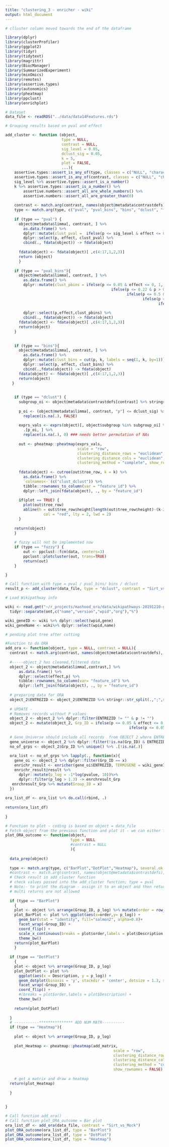 ```yaml
---
title: "clustering_3 - enricher - wiki" 
output: html_document
---
```


```r

# clluster column moved towards the end of the dataframe

library(dplyr)
library(clusterProfiler)
library(ggplot2)
library(tidyr)
library(tidytext)
library(magrittr)
library(BiocManager)
library(SummarizedExperiment)
library(mixOmics)
library(remotes)
library(assertive.types)
library(autonomics)
library(pheatmap)
library(ppclust)
library(enrichplot)

```

```r
# Dataset
data_file <- readRDS("../data/data14Features.rds")

```


```r
# Grouping results based on pval and effect

add_cluster <- function (object,
                         type = NULL,
                         contrast = NULL,
                         sig_level = 0.05,
                         dclust_sig = 0.05,
                         k = 5,
                         plot = FALSE,
                         ...){
    assertive.types::assert_is_any_of(type, classes = c("NULL", "character"))
    assertive.types::assert_is_any_of(contrast, classes = c("NULL", "character"))
    sig_level %>% assertive.types::assert_is_a_number() 
    k %>% assertive.types::assert_is_a_number() %>% 
        assertive.numbers::assert_all_are_whole_numbers() %>% 
        assertive.numbers::assert_all_are_greater_than(0)
    
    contrast <- match.arg(contrast, names(object@metadata$contrastdefs), several.ok = FALSE)
    type <- match.arg(type, c("pval", "pval_bins", "bins", "dclust", "fuzzy"), several.ok = FALSE)
    
    if (type == "pval") {
      object@metadata$limma[, contrast, ] %>%
        as.data.frame() %>%
        dplyr::mutate(clust_pval =  ifelse(p <= sig_level & effect <= 0, 1,ifelse(p <= sig_level & effect >= 0, 2, 3))) %>% 
        dplyr::select(p, effect, clust_pval) %>%
        cbind(., fdata(object)) -> fdata(object)
      
      fdata(object) <- fdata(object)[ ,c(4:17,1,2,3)] 
      return (object)
      }
    
    if (type == "pval_bins"){
      object@metadata$limma[, contrast, ] %>%
        as.data.frame() %>%
        dplyr::mutate(clust_pbins = ifelse(p <= 0.05 & effect <= 0, 1,
                                               ifelse(p <= 0.22 & p > 0.05 & effect <= 0, 2,
                                                      ifelse(p <= 0.5 & p > 0.22 & effect <= 0,3,
                                                             ifelse(p <= 0.5 & p > 0.22 & effect >= 0,4,
                                                                    ifelse(p <= 0.22 & p > 0.05 & effect >= 0,5,
                                                                           6)))))) %>%
        dplyr::select(p,effect,clust_pbins) %>%
        cbind(., fdata(object)) -> fdata(object)
      fdata(object) <- fdata(object)[ ,c(4:17,1,2,3)] 
      return(object)
    }
    
   
    if (type == "bins"){
      object@metadata$limma[, contrast, ] %>%
        as.data.frame() %>%
        dplyr::mutate(clust_bins = cut(p, k, labels = seq(1, k, by=1))) %>%
        dplyr::select(p, effect, clust_bins) %>%
        cbind(.,fdata(object)) -> fdata(object)
      fdata(object) <- fdata(object)[ ,c(4:17,1,2,3)] 
      return(object)
   }
    
   
    if (type == "dclust") {
      subgroup_oi <- object@metadata$contrastdefs[contrast] %>% stringr::str_split("-", simplify = TRUE)
      
      p_oi <- (object@metadata$limma[, contrast, "p"] <= dclust_sig) %>%
        replace(is.na(.), FALSE)
      
      exprs_vals <- exprs(object)[, object$subgroup %in% subgroup_oi] %>%
        .[p_oi, ] %>%
        replace(is.na(.), 0) ### needs better permutation of NAs
      
      out <- pheatmap::pheatmap(exprs_vals,
                                scale = "row",
                                clustering_distance_rows = "euclidean",
                                clustering_distance_cols = "euclidean",
                                clustering_method = "complete", show_rownames = FALSE)
      
      fdata(object) <- cutree(out$tree_row, k = k) %>% 
        as.data.frame() %>% 
        `colnames<-`(c("clust_dclust")) %>% 
        tibble::rownames_to_column(var = "feature_id") %>%
        dplyr::left_join(fdata(object), ., by = "feature_id")
      
      if(plot == TRUE) {
        plot(out$tree_row)
        abline(h = out$tree_row$height[length(out$tree_row$height)-(k-2)], 
                 col = "red", lty = 2, lwd = 2)
      }
      
    return(object) 
    }
 
    # fuzzy will not be implemented now
    if (type == "fuzzy") {
        out <- ppclust::fcm(data, centers=3)
        ppclust::plotcluster(out, trans=TRUE)
        return(out)
    }  

}
```

```r
# Call function with type = pval / pval_bins/ bins / dclust 
result_p <- add_cluster(data_file, type = "dclust", contrast = "Sirt_vs_Mock", sig_level = 0.05 ,k = 4, plot = TRUE)

```


```r
# Load Wikipathway info

wiki <- read.gmt("~/r_projects/mashood_ora/data/wikipathways-20191210-gmt-Mus_musculus.gmt")%>%
  tidyr::separate(ont,c("name","version","wpid","org"),"%")

wiki_geneID <- wiki %>% dplyr::select(wpid,gene)
wiki_geneName <- wiki%>% dplyr::select(wpid,name)

```

```r
# pending plot tree after cutting

```

```r
#Function to do ORA
add_ora <- function(object, type = NULL, contrast = NULL){
  contrast <- match.arg(contrast, names(object@metadata$contrastdefs), several.ok = FALSE)
  
  #-----object_2 has cleaned,filtered data
  object_2 <- object@metadata$limma[,contrast,] %>% 
      as.data.frame() %>% 
      dplyr::select(effect,p) %>%
      tibble::rownames_to_column(var= "feature_id") %>%
      dplyr::left_join(fdata(object), ., by = "feature_id") 
    
  # preparing data for ORA
  object_2$ENTREZID <- object_2$ENTREZID %>% stringr::str_split(.,";",simplify = TRUE) %>% .[,1]
  
  # UPDATE -
  # Removes records without P values
  object_2 <- object_2 %>% dplyr::filter(ENTREZID != "" & p != "")
  object_2 <- mutate(object_2, Grp_ID = ifelse(p <= 0.05 & effect <= 0,1,
                                                       ifelse(p <= 0.05 & effect >= 0,2,3)))
  
  # Gene_Universe should include all records  from OBJECT 2 where ENTREZID is not NULL & p values is not NULL
  gene_universe <- object_2 %>% dplyr::filter(!is.na(Grp_ID) & ENTREZID != "" )
  no_of_grps <- object_2$Grp_ID %>% unique() %>% .[!is.na(.)]
  
  ora_list <- no_of_grps %>% lapply(., function(x){
    gene_oi <- object_2 %>% dplyr::filter(Grp_ID == x)
    enrichr_result <- enricher(gene_oi$ENTREZID, TERM2GENE = wiki_geneID,TERM2NAME = wiki_geneName, universe = gene_universe$ENTREZID, pvalueCutoff = 0.05)
    enrichr_result@result %>% 
      dplyr::mutate(p_log = -1*log(pvalue, 10))%>%
      dplyr::filter(p_log > 1.3) -> enrchresult_Grp
   enrchresult_Grp %>% mutate(Group_ID = x)
  })
  
ora_list_df <- ora_list %>% do.call(rbind, .)
  
return(ora_list_df)
  
}

```


```r
# Function to plot - coding is based on object = data_file
# Fetch object from the previous function and plot it - we can either filter for records or not filter it
plot_ORA_outcome <- function(object,
                             type = NULL
                             #contrast = NULL
                             ){
  
  data_prep(object)
  
  type <- match.arg(type, c("BarPlot","DotPlot","Heatmap"), several.ok = FALSE)
  #contrast <- match.arg(contrast, names(object@metadata$contrastdefs), several.ok = FALSE)
  # Check result in add_cluster function
  # check values passed into the add_cluster function; type = pval 
  # Note:- to print the diagram - assign it to an object and then return(object_name) 
  # multi returns are not allowed
  
  if (type == "BarPlot")
    {
    plot <- object %>% arrange(Group_ID, p_log) %>% mutate(order = row_number())
    plot_BarPlot <- plot %>% ggplot(aes(x=order,y= p_log)) +
      geom_bar(stat = "identity", fill="salmon2", alpha=0.8)+
      facet_wrap(~Group_ID) +
      coord_flip() +
      scale_x_continuous(breaks = plot$order,labels = plot$Description, position = "bottom") + 
      theme_bw()
    return(plot_BarPlot)
    }
  
  if (type == "DotPlot")
    {
    plot <- object %>% arrange(Group_ID, p_log) 
    plot_DotPlot <- plot %>%
      ggplot(aes(x = Description, y = p_log)) + 
      geom_dotplot(binaxis = 'y', stackdir = 'center', dotsize = 1.3, stackratio = 1.5, fill = "red" ) +
      facet_wrap(~Group_ID) +
      coord_flip() +
      #(breaks = plot$order,labels = plot$Description) + 
      theme_bw()
    
    return(plot_DotPlot)
    
  }
  # -----------*************** ADD NUM MATR----------
  if (type == "Heatmap"){
    
    plot <- object %>% arrange(Group_ID, p_log)
    
    plot_Heatmap <- pheatmap::pheatmap(add_matrix,
                                                scale = "row",
                                                clustering_distance_rows = "euclidean", 
                                                clustering_distance_cols = "euclidean",
                                                clustering_method = "complete", 
                                                show_rownames = FALSE)
    
    # get a matrix and draw a heatmap
  return(plot_Heatmap)
    
  }
   
  
}

```

```r
# Call function add_ora()
# Call function plot_ORA_outcome = Bar plot
ora_list_df <- add_ora(data_file, contrast = "Sirt_vs_Mock")
plot_ORA_outcome(ora_list_df, type = "BarPlot")
plot_ORA_outcome(ora_list_df, type = "DotPlot")
plot_ORA_outcome(ora_list_df, type = "Heatmap")
```


